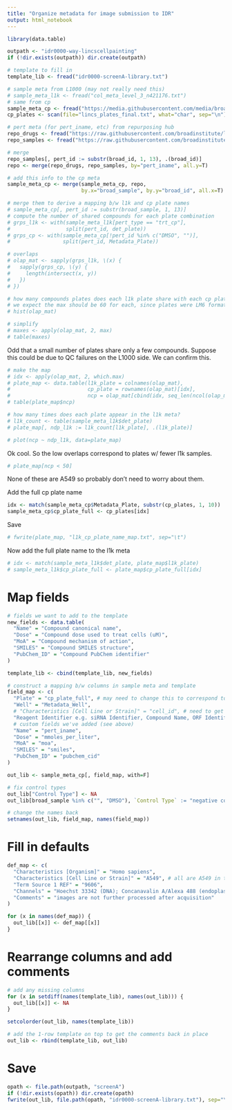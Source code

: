 ```yaml
---
title: "Organize metadata for image submission to IDR"
output: html_notebook
---
```


```r
library(data.table)
```

```r
outpath <- "idr0000-way-lincscellpainting"
if (!dir.exists(outpath)) dir.create(outpath)
```


```r
# template to fill in
template_lib <- fread("idr0000-screenA-library.txt")
```

```r
# sample meta from L1000 (may not really need this)
# sample_meta_l1k <- fread("col_meta_level_3_n421176.txt")
# same from cp
sample_meta_cp <- fread("https://media.githubusercontent.com/media/broadinstitute/lincs-cell-painting/b00a81c2bd1af73283ddd579aafb42eda50b53f9/profiles/cell_count/2016_04_01_a549_48hr_batch1_metadata_cell_count_summary.tsv.gz")
cp_plates <- scan(file="lincs_plates_final.txt", what="char", sep="\n")
```

```r
# pert meta (for pert_iname, etc) from repurposing hub
repo_drugs <- fread("https://raw.githubusercontent.com/broadinstitute/lincs-cell-painting/b00a81c2bd1af73283ddd579aafb42eda50b53f9/metadata/moa/clue/repurposing_drugs_20200324.txt", skip=9)
repo_samples <- fread("https://raw.githubusercontent.com/broadinstitute/lincs-cell-painting/b00a81c2bd1af73283ddd579aafb42eda50b53f9/metadata/moa/clue/repurposing_samples_20200324.txt", skip=9)
```

```r
# merge
repo_samples[, pert_id := substr(broad_id, 1, 13), .(broad_id)]
repo <- merge(repo_drugs, repo_samples, by="pert_iname", all.y=T)
```

```r
# add this info to the cp meta
sample_meta_cp <- merge(sample_meta_cp, repo,
                        by.x="broad_sample", by.y="broad_id", all.x=T)
```


```r
# merge them to derive a mapping b/w l1k and cp plate names
# sample_meta_cp[, pert_id := substr(broad_sample, 1, 13)]
# compute the number of shared compounds for each plate combination
# grps_l1k <- with(sample_meta_l1k[pert_type == "trt_cp"],
#                  split(pert_id, det_plate))
# grps_cp <- with(sample_meta_cp[!pert_id %in% c("DMSO", "")],
#                 split(pert_id, Metadata_Plate))
```

```r
# overlaps
# olap_mat <- sapply(grps_l1k, \(x) {
#   sapply(grps_cp, \(y) {
#     length(intersect(x, y))
#   })
# })
```

```r
# how many compounds plates does each l1k plate share with each cp plate?
# we expect the max should be 60 for each, since plates were LM6 format
# hist(olap_mat)
```

```r
# simplify
# maxes <- apply(olap_mat, 2, max)
# table(maxes)
```
Odd that a small number of plates share only a few compounds. Suppose this could be due to QC failures on the L1000 side. We can confirm this.

```r
# make the map
# idx <- apply(olap_mat, 2, which.max)
# plate_map <- data.table(l1k_plate = colnames(olap_mat),
#                         cp_plate = rownames(olap_mat)[idx],
#                         ncp = olap_mat[cbind(idx, seq_len(ncol(olap_mat)))])
# table(plate_map$ncp)
```

```r
# how many times does each plate appear in the l1k meta?
# l1k_count <- table(sample_meta_l1k$det_plate)
# plate_map[, ndp_l1k := l1k_count[l1k_plate], .(l1k_plate)]
```

```r
# plot(ncp ~ ndp_l1k, data=plate_map)
```
Ok cool. So the low overlaps correspond to plates w/ fewer l1k samples.

```r
# plate_map[ncp < 50]
```
None of these are A549 so probably don't need to worry about them.

Add the full cp plate name
```r
idx <- match(sample_meta_cp$Metadata_Plate, substr(cp_plates, 1, 10))
sample_meta_cp$cp_plate_full <- cp_plates[idx]
```

Save
```r
# fwrite(plate_map, "l1k_cp_plate_name_map.txt", sep="\t")
```

Now add the full plate name to the l1k meta
```r
# idx <- match(sample_meta_l1k$det_plate, plate_map$l1k_plate)
# sample_meta_l1k$cp_plate_full <- plate_map$cp_plate_full[idx]
```


# Map fields

```r
# fields we want to add to the template
new_fields <- data.table(
  "Name" = "Compound canonical name",
  "Dose" = "Compound dose used to treat cells (uM)",
  "MoA" = "Compound mechanism of action",
  "SMILES" = "Compound SMILES structure",
  "PubChem_ID" = "Compound PubChem identifier"
)
```

```r
template_lib <- cbind(template_lib, new_fields)
```


```r
# construct a mapping b/w columns in sample meta and template
field_map <- c(
  "Plate" = "cp_plate_full", # may need to change this to correspond to image directory names
  "Well" = "Metadata_Well",
  # "Characteristics [Cell Line or Strain]" = "cell_id", # need to get this info from Shantanu
  "Reagent Identifier e.g. siRNA Identifier, Compound Name, ORF Identifier" = "broad_sample",
  # custom fields we've added (see above)
  "Name" = "pert_iname",
  "Dose" = "mmoles_per_liter",
  "MoA" = "moa",
  "SMILES" = "smiles",
  "PubChem_ID" = "pubchem_cid"
)
```




```r
out_lib <- sample_meta_cp[, field_map, with=F]
```

```r
# fix control types
out_lib["Control Type"] <- NA
out_lib[broad_sample %in% c("", "DMSO"), `Control Type` := "negative control"]
```

```r
# change the names back
setnames(out_lib, field_map, names(field_map))
```



# Fill in defaults

```r
def_map <- c(
  "Characteristics [Organism]" = "Homo sapiens",
  "Characteristics [Cell Line or Strain]" = "A549", # all are A549 in this batch
  "Term Source 1 REF" = "9606",
  "Channels" = "Hoechst 33342 (DNA); Concanavalin A/Alexa 488 (endoplasmic reticulum); 488 Long (nucleoli and cytoplasmic RNA); Phalloidin/Alexa 568 and wheat-germ agglutinin/Alexa 555 (actin cytoskeleton, golgi, and plasma membrane (AGP)); MitoTracker Deep Red/Alexa 647 (mitochondria)",
  "Comments" = "images are not further processed after acquisition"
)
```

```r
for (x in names(def_map)) {
  out_lib[[x]] <- def_map[[x]]
}
```

# Rearrange columns and add comments

```r
# add any missing columns
for (x in setdiff(names(template_lib), names(out_lib))) {
  out_lib[[x]] <- NA
}
```

```r
setcolorder(out_lib, names(template_lib))
```

```r
# add the 1-row template on top to get the comments back in place
out_lib <- rbind(template_lib, out_lib)
```

# Save

```r
opath <- file.path(outpath, "screenA")
if (!dir.exists(opath)) dir.create(opath)
fwrite(out_lib, file.path(opath, "idr0000-screenA-library.txt"), sep="\t")
```

